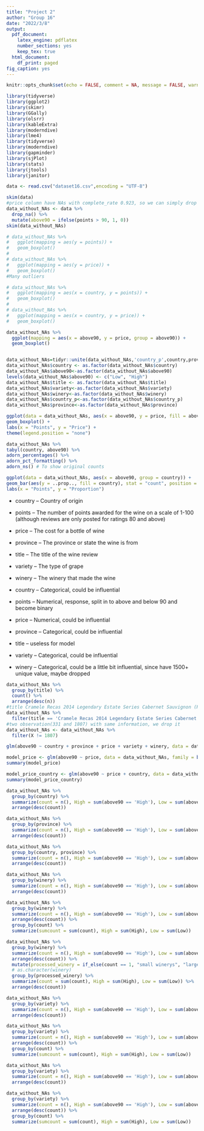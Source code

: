 ---
title: "Project 2"
author: "Group 16"
date: "2022/3/8"
output:
  pdf_document:
    latex_engine: pdflatex
    number_sections: yes
    keep_tex: true
  html_document:
    df_print: paged
fig_caption: yes
---

```{r setup, include=FALSE}
knitr::opts_chunk$set(echo = FALSE, comment = NA, message = FALSE, warning = FALSE)
```

```{r libraries}
library(tidyverse)
library(ggplot2)
library(skimr)
library(GGally)
library(olsrr)
library(kableExtra)
library(moderndive)
library(lme4)
library(tidyverse)
library(moderndive)
library(gapminder)
library(sjPlot)
library(stats)
library(jtools)
library(janitor)
```

```{r load data}
data <- read.csv("dataset16.csv",encoding = "UTF-8")
```

```{r data summary and drop NAs}
skim(data)
#price column have NAs with complete_rate 0.923, so we can simply drop rows with NAs.
data_without_NAs <- data %>% 
  drop_na() %>% 
  mutate(above90 = ifelse(points > 90, 1, 0))
skim(data_without_NAs)
```

```{r visual summary for numeric}
# data_without_NAs %>% 
#   ggplot(mapping = aes(y = points)) +
#   geom_boxplot()
# 
# data_without_NAs %>% 
#   ggplot(mapping = aes(y = price)) +
#   geom_boxplot()
#Many outliers

# data_without_NAs %>% 
#   ggplot(mapping = aes(x = country, y = points)) +
#   geom_boxplot()
# 
# data_without_NAs %>% 
#   ggplot(mapping = aes(x = country, y = price)) +
#   geom_boxplot()

data_without_NAs %>% 
  ggplot(mapping = aes(x = above90, y = price, group = above90)) +
  geom_boxplot()



```

```{r catigrical data}
data_without_NAs=tidyr::unite(data_without_NAs,'country_p',country,province,remove = FALSE)
data_without_NAs$country <- as.factor(data_without_NAs$country)
data_without_NAs$above90<-as.factor(data_without_NAs$above90)
levels(data_without_NAs$above90) <- c("Low", "High")
data_without_NAs$title <- as.factor(data_without_NAs$title)
data_without_NAs$variety<-as.factor(data_without_NAs$variety)
data_without_NAs$winery<-as.factor(data_without_NAs$winery)
data_without_NAs$country_p<-as.factor(data_without_NAs$country_p)
data_without_NAs$province<-as.factor(data_without_NAs$province)
```

```{r boxplot for country}
ggplot(data = data_without_NAs, aes(x = above90, y = price, fill = above90)) +
geom_boxplot() +
labs(x = "Points", y = "Price") +
theme(legend.position = "none")
```


```{r country points stats}
data_without_NAs %>%
tabyl(country, above90) %>%
adorn_percentages() %>%
adorn_pct_formatting() %>%
adorn_ns() # To show original counts
```



```{r country points graph}
ggplot(data = data_without_NAs, aes(x = above90, group = country)) +
geom_bar(aes(y = ..prop.., fill = country), stat = "count", position = "dodge") +
labs(x = "Points", y = "Proportion")

```

* country – Country of origin
* points – The number of points awarded for the wine on a scale of 1-100 (although reviews are only posted for ratings 80 and above)
* price – The cost for a bottle of wine
* province – The province or state the wine is from
* title – The title of the wine review
* variety – The type of grape
* winery – The winery that made the wine

* country – Categorical, could be influential
* points – Numerical, response, split in to above and below 90 and become binary
* price – Numerical, could be influential
* province – Categorical, could be influential
* title – useless for model
* variety – Categorical, could be influential
* winery – Categorical, could be a little bit influential, since have 1500+ unique value, maybe dropped



```{r deduplication}
data_without_NAs %>% 
  group_by(title) %>% 
  count() %>% 
  arrange(desc(n))
#title Cramele Recas 2014 Legendary Estate Series Cabernet Sauvignon (Romania) appear twice
data_without_NAs %>% 
  filter(title == 'Cramele Recas 2014 Legendary Estate Series Cabernet Sauvignon (Romania)')
#two observation(331 and 1807) with same information, we drop it
data_without_NAs <- data_without_NAs %>%
  filter(X != 1807)
```

```{r}
glm(above90 ~ country + province + price + variety + winery, data = data_without_NAs, family = binomial(link = "logit"))
```

```{r}
model_price <- glm(above90 ~ price, data = data_without_NAs, family = binomial(link = "logit"))
summary(model_price)
```


```{r}
model_price_country <- glm(above90 ~ price + country, data = data_without_NAs, family = binomial(link = "logit"))
summary(model_price_country)
```

```{r explore country distribution}
data_without_NAs %>% 
  group_by(country) %>% 
  summarize(count = n(), High = sum(above90 == 'High'), Low = sum(above90 == 'Low')) %>% 
  arrange(desc(count))
```

```{r explore province distribution}
data_without_NAs %>% 
  group_by(province) %>% 
  summarize(count = n(), High = sum(above90 == 'High'), Low = sum(above90 == 'Low')) %>% 
  arrange(desc(count))
```

```{r explore country-province distribution}
data_without_NAs %>% 
  group_by(country, province) %>% 
  summarize(count = n(), High = sum(above90 == 'High'), Low = sum(above90 == 'Low')) %>% 
  arrange(desc(count))
```


```{r winery}
data_without_NAs %>% 
  group_by(winery) %>% 
  summarize(count = n(), High = sum(above90 == 'High'), Low = sum(above90 == 'Low')) %>% 
  arrange(desc(count))

data_without_NAs %>% 
  group_by(winery) %>% 
  summarize(count = n(), High = sum(above90 == 'High'), Low = sum(above90 == 'Low')) %>% 
  arrange(desc(count)) %>% 
  group_by(count) %>% 
  summarize(sumcount = sum(count), High = sum(High), Low = sum(Low))
```
```{r processed_winery}
data_without_NAs %>% 
  group_by(winery) %>% 
  summarize(count = n(), High = sum(above90 == 'High'), Low = sum(above90 == 'Low')) %>% 
  arrange(desc(count)) %>% 
  mutate(processed_winery = if_else(count == 1, "small winerys", "large winerys")) %>% 
  # as.character(winery)
  group_by(processed_winery) %>% 
  summarize(count = sum(count), High = sum(High), Low = sum(Low)) %>% 
  arrange(desc(count)) 
```



```{r}
data_without_NAs %>% 
  group_by(variety) %>% 
  summarize(count = n(), High = sum(above90 == 'High'), Low = sum(above90 == 'Low')) %>% 
  arrange(desc(count))

data_without_NAs %>% 
  group_by(variety) %>% 
  summarize(count = n(), High = sum(above90 == 'High'), Low = sum(above90 == 'Low')) %>% 
  arrange(desc(count)) %>% 
  group_by(count) %>% 
  summarize(sumcount = sum(count), High = sum(High), Low = sum(Low))
```

```{r}
data_without_NAs %>% 
  group_by(variety) %>% 
  summarize(count = n(), High = sum(above90 == 'High'), Low = sum(above90 == 'Low')) %>% 
  arrange(desc(count))

data_without_NAs %>% 
  group_by(variety) %>% 
  summarize(count = n(), High = sum(above90 == 'High'), Low = sum(above90 == 'Low')) %>% 
  arrange(desc(count)) %>% 
  group_by(count) %>% 
  summarize(sumcount = sum(count), High = sum(High), Low = sum(Low))
```



